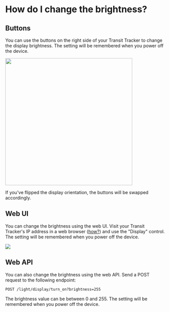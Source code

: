 # How do I change the brightness?

## Buttons

You can use the buttons on the right side of your Transit Tracker to change the display brightness. The setting will be remembered when you power off the device.


<img src={BrightnessControlsImage} width="400" />

If you've flipped the display orientation, the buttons will be swapped accordingly.

## Web UI

You can change the brightness using the web UI. Visit your Transit Tracker's IP address in a web browser ([how?](./find-ip-address)) and use the "Display" control. The setting will be remembered when you power off the device.

![](_img/brightness-web-ui.png)

## Web API

You can also change the brightness using the web API. Send a POST request to the following endpoint:

```
POST /light/display/turn_on?brightness=255
```

The brightness value can be between 0 and 255. The setting will be remembered when you power off the device.
